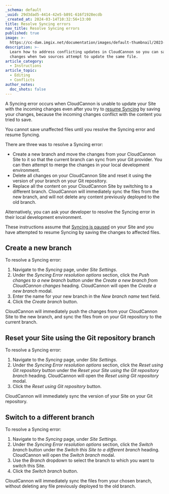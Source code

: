 ```yaml
---
_schema: default
_uuid: 29d3dad5-4414-42e5-b891-616f1928ecdb
_created_at: 2024-03-14T10:32:56+13:00
title: Resolve Syncing errors
nav_title: Resolve Syncing errors
published: true
image: >-
  https://cc-dam.imgix.net/documentation/images/default-thumbnail/2023-Q4/CloudCannon-Documentation-Thumbnail.png
description: >-
  Learn how to address conflicting updates in CloudCannon so you can save your
  changes when two sources attempt to update the same file.
article_category:
  - Instructions
article_topic:
  - Editing
  - Conflicts
author_notes:
  doc_shots: false
---
```

A Syncing error occurs when CloudCannon is unable to update your Site with the incoming changes even after you try to [resume Syncing](/documentation/articles/resume-syncing/) by saving your changes, because the incoming changes conflict with the content you tried to save.

You cannot save unaffected files until you resolve the Syncing error and resume Syncing.

There are three was to resolve a Syncing error:

* Create a new branch and move the changes from your CloudCannon Site to it so that the current branch can sync from your Git provider. You can then attempt to merge the changes in your local development environment.
* Delete all changes on your CloudCannon Site and reset it using the version of your branch on your Git repository.
* Replace all the content on your CloudCannon Site by switching to a different branch. CloudCannon will immediately sync the files from the new branch, and will not delete any content previously deployed to the old branch.

Alternatively, you can ask your developer to resolve the Syncing error in their local development environment.

These instructions assume that [Syncing is paused](/documentation/articles/why-is-syncing-paused/) on your Site and you have attempted to resume Syncing by saving the changes to affected files.

## Create a new branch

To resolve a Syncing error:

1. Navigate to the *Syncing* page, under *Site Settings*.
2. Under the *Syncing Error resolution options* section, click the *Push changes to a new branch* button under the *Create a new branch from CloudCannon changes* heading. CloudCannon will open the *Create a new branch* modal.
3. Enter the name for your new branch in the *New branch name* text field.
4. Click the *Create branch* button.

CloudCannon will immediately push the changes from your CloudCannon Site to the new branch, and sync the files from on your Git repository to the current branch.

## Reset your Site using the Git repository branch

To resolve a Syncing error:

1. Navigate to the *Syncing* page, under *Site Settings*.
2. Under the *Syncing Error resolution options* section, click the *Reset using Git repository* button under the *Reset your Site using the Git repository branch* heading. CloudCannon will open the *Reset using Git repository* modal.
3. Click the *Reset using Git repository* button.

CloudCannon will immediately sync the version of your Site on your Git repository.

## Switch to a different branch

To resolve a Syncing error:

1. Navigate to the *Syncing* page, under *Site Settings*.
2. Under the *Syncing Error resolution options* section, click the *Switch branch* button under the *Switch this Site to a different branch* heading. CloudCannon will open the *Switch branch* modal.
3. Use the *Branch* dropdown to select the branch to which you want to switch this Site.
4. Click the *Switch branch* button.

CloudCannon will immediately sync the files from your chosen branch, without deleting any file previously deployed to the old branch.